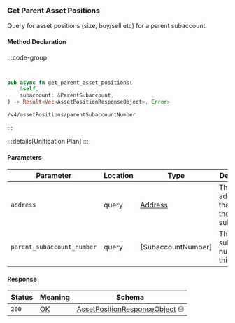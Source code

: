### Get Parent Asset Positions

Query for asset positions (size, buy/sell etc) for a parent subaccount.

#### Method Declaration

:::code-group

```python [Python]

```

```typescript [TypeScript]

```

```rust [Rust]
pub async fn get_parent_asset_positions(
    &self,
    subaccount: &ParentSubaccount,
) -> Result<Vec<AssetPositionResponseObject>, Error>
```

```url [API]
/v4/assetPositions/parentSubaccountNumber
```

:::

:::details[Unification Plan]
:::

#### Parameters

| Parameter           | Location | Type               | Description                                                           |
| ------------------- | -------- | ------------------ | --------------------------------------------------------------------- |
| `address`           | query    | [Address]          | The wallet address that owns the subaccount.                          |
| `parent_subaccount_number` | query | [SubaccountNumber] | The parent subaccount number of this wallet |

#### Response

| Status | Meaning     | Schema                          |
| ------ | ----------- | ------------------------------- |
| `200`  | [OK]        | [AssetPositionResponseObject] ⛁ |

[Address]: /types/address
[AssetPositionResponseObject]: /types/asset_position_response_object
[OK]: /types/ok
